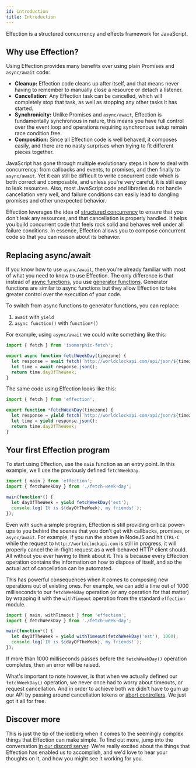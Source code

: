 ```yaml
---
id: introduction
title: Introduction
---
```


Effection is a structured concurrency and effects framework for JavaScript.

## Why use Effection?

Using Effection provides many benefits over using plain Promises and
`async/await` code:

- **Cleanup:** Effection code cleans up after itself, and that means never having
to remember to manually close a resource or detach a listener.
- **Cancellation:** Any Effection task can be cancelled, which will completely
stop that task, as well as stopping any other tasks it has started.
- **Synchronicity:** Unlike Promises and `async/await`, Effection is fundamentally
synchronous in nature, this means you have full control over the event loop
and operations requiring synchronous setup remain race condition free.
- **Composition:** Since all Effection code is well behaved, it
composes easily, and there  are no nasty surprises when trying to
fit different pieces together.

JavaScript has gone through multiple evolutionary steps in how to deal
with concurrency: from callbacks and events, to promises, and then
finally to `async/await`. Yet it can still be difficult to write
concurrent code which is both correct and composable, and unless
you're very careful, it is still easy to leak resources. Also, most
JavaScript code and libraries do not handle cancellation very well,
and failure conditions can easily lead to dangling promises and other
unexpected behavior.

Effection leverages the idea of [structured concurrency][structured concurrency]
to ensure that you don't leak any resources, and that cancellation is
properly handled. It helps you build concurrent code that feels rock
solid and behaves well under all failure conditions. In essence,
Effection allows you to compose concurrent code so that you can reason
about its behavior.


## Replacing async/await

If you know how to use `async/await`, then you're already familiar with most of
what you need to know to use Effection. The only difference is that instead
of [async functions][], you use [generator functions][]. Generator functions are
similar to async functions but they allow Effection to take greater control over
the execution of your code.

To switch from async functions to generator functions, you can replace:

1. `await` with `yield`
1. `async function()` with `function*()`


For example, using `async/await` we could write something like this:

``` javascript {1,3-4} showLineNumbers
import { fetch } from 'isomorphic-fetch';

export async function fetchWeekDay(timezone) {
  let response = await fetch(`http://worldclockapi.com/api/json/${timezone}/now`);
  let time = await response.json();
  return time.dayOfTheWeek;
}
```

The same code using Effection looks like this:

``` javascript
import { fetch } from 'effection';

export function *fetchWeekDay(timezone) {
  let response = yield fetch(`http://worldclockapi.com/api/json/${timezone}/now`);
  let time = yield response.json();
  return time.dayOfTheWeek;
}
```

## Your first Effection program

To start using Effection, use the `main` function as an entry
point. In this example, we'll use the previously defined
`fetchWeekDay`.

``` javascript
import { main } from 'effection';
import { fetchWeekDay } from './fetch-week-day';

main(function*() {
  let dayOfTheWeek = yield fetchWeekDay('est');
  console.log(`It is ${dayOfTheWeek}, my friends!`);
});
```

Even with such a simple program, Effection is still providing critical
power-ups to you behind the scenes that you don't get with callbacks,
promises, or `async/await`. For example, if you run the above in
NodeJS and hit `CTRL-C` while the request to `http://worldclockapi.com` is
still in progress, it will properly cancel the in-flight request
as a well-behaved HTTP client should. All without you ever having to
think about it. This is because every Effection operation contains
the information on how to dispose of itself, and so the actual act of
cancellation can be automated.

This has powerful consequences when it comes to composing new
operations out of existing ones. For example, we can add a time out of
1000 milliseconds to our `fetchWeekDay` operation (or any operation
for that matter) by wrapping it with the `withTimeout` operation from
the standard `effection` module.

``` javascript
import { main, withTimeout } from 'effection';
import { fetchWeekDay } from './fetch-week-day';

main(function*() {
  let dayOfTheWeek = yield withTimeout(fetchWeekDay('est'), 1000);
  console.log(`It is ${dayOfTheWeek}, my friends!`);
});
```

If more than 1000 milliseconds passes before the `fetchWeekDay()`
operation completes, then an error will be raised.

What's important to note however, is that when we actually defined our
`fetchWeekDay()` operation, we never once had to worry about timeouts,
or request cancellation. And in order to achieve both we didn't have
to gum up our API by passing around cancellation tokens or [abort
controllers][abort controller]. We just got it all for free.

## Discover more

This is just the tip of the iceberg when it comes to the seemingly complex
things that Effection can make simple. To find out more, jump
into the conversation [in our discord server][discord]. We're really
excited about the things that Effection has enabled us to accomplish,
and we'd love to hear your thoughts on it, and how you might see
it working for you.

[structured concurrency]: https://vorpus.org/blog/notes-on-structured-concurrency-or-go-statement-considered-harmful/
[generator functions]: https://developer.mozilla.org/en-US/docs/Web/JavaScript/Reference/Statements/function*
[generators]: https://developer.mozilla.org/en-US/docs/Web/JavaScript/Reference/Global_Objects/Generator
[async functions]: https://developer.mozilla.org/en-US/docs/Web/JavaScript/Reference/Statements/async_function
[abort controller]: https://developer.mozilla.org/en-US/docs/Web/API/AbortController
[discord]: https://discord.gg/Ug5nWH8
